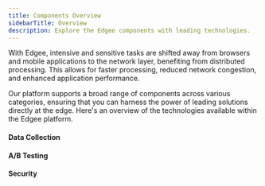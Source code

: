 ```yaml
---
title: Components Overview
sidebarTitle: Overview
description: Explore the Edgee components with leading technologies.
---
```


With Edgee, intensive and sensitive tasks are shifted away from browsers and mobile
applications to the network layer, benefiting from distributed processing. This allows for faster
processing, reduced network congestion, and enhanced application performance.

Our platform supports a broad range of components across various categories, ensuring that you can harness the power of leading solutions
directly at the edge. Here's an overview of the technologies available within the Edgee platform.

#### Data Collection

<Snippet file="data-collection-catalog.mdx"/>

#### A/B Testing

<Snippet file="ab-testing-catalog.mdx"/>


#### Security

<Snippet file="security-catalog.mdx"/>
